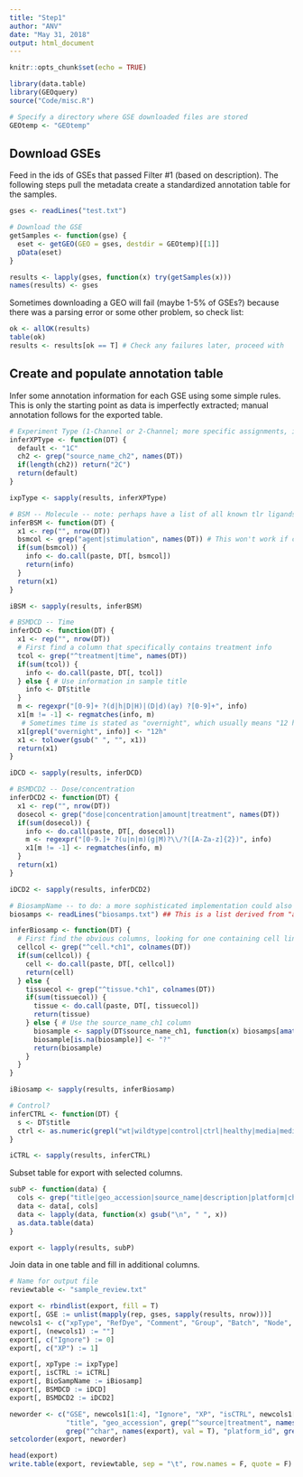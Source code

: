 ```yaml
---
title: "Step1"
author: "ANV"
date: "May 31, 2018"
output: html_document
---
```


```r
knitr::opts_chunk$set(echo = TRUE)

library(data.table)
library(GEOquery)
source("Code/misc.R")

# Specify a directory where GSE downloaded files are stored
GEOtemp <- "GEOtemp"

```

## Download GSEs
Feed in the ids of GSEs that passed Filter #1 (based on description). The following steps pull the metadata create a standardized annotation table for the samples.
```r
gses <- readLines("test.txt")

# Download the GSE
getSamples <- function(gse) {
  eset <- getGEO(GEO = gses, destdir = GEOtemp)[[1]]
  pData(eset)
}

results <- lapply(gses, function(x) try(getSamples(x)))
names(results) <- gses

```

Sometimes downloading a GEO will fail (maybe 1-5% of GSEs?) because there was a parsing error or some other problem, so check list:
```r

ok <- allOK(results)
table(ok)
results <- results[ok == T] # Check any failures later, proceed with 

```

## Create and populate annotation table
Infer some annotation information for each GSE using some simple rules. 
This is only the starting point as data is imperfectly extracted; manual annotation follows for the exported table. 
```r

# Experiment Type (1-Channel or 2-Channel; more specific assignments, i.e. whether there was dye swap, happens in human review)
inferXPType <- function(DT) {
  default <- "1C"
  ch2 <- grep("source_name_ch2", names(DT))
  if(length(ch2)) return("2C")
  return(default)
}

ixpType <- sapply(results, inferXPType)

# BSM -- Molecule -- note: perhaps have a list of all known tlr ligands to match against
inferBSM <- function(DT) {
  x1 <- rep("", nrow(DT))
  bsmcol <- grep("agent|stimulation", names(DT)) # This won't work if columns weren't parsed
  if(sum(bsmcol)) {
    info <- do.call(paste, DT[, bsmcol])
    return(info)
  } 
  return(x1)
}

iBSM <- sapply(results, inferBSM)

# BSMDCD -- Time
inferDCD <- function(DT) {
  x1 <- rep("", nrow(DT))
  # First find a column that specifically contains treatment info
  tcol <- grep("^treatment|time", names(DT))
  if(sum(tcol)) {
    info <- do.call(paste, DT[, tcol])
  } else { # Use information in sample title
    info <- DT$title
  }
  m <- regexpr("[0-9]+ ?(d|h|D|H)|(D|d)(ay) ?[0-9]+", info)
  x1[m != -1] <- regmatches(info, m)
   # Sometimes time is stated as "overnight", which usually means "12 h"
  x1[grepl("overnight", info)] <- "12h"
  x1 <- tolower(gsub(" ", "", x1))
  return(x1)
}

iDCD <- sapply(results, inferDCD) 

# BSMDCD2 -- Dose/concentration
inferDCD2 <- function(DT) {
  x1 <- rep("", nrow(DT))
  dosecol <- grep("dose|concentration|amount|treatment", names(DT))
  if(sum(dosecol)) {
    info <- do.call(paste, DT[, dosecol])
    m <- regexpr("[0-9.]+ ?(u|n|m)(g|M)?\\/?([A-Za-z]{2})", info)
    x1[m != -1] <- regmatches(info, m)
  }
  return(x1)
}

iDCD2 <- sapply(results, inferDCD2) 

# BiosampName -- to do: a more sophisticated implementation could also match to biosample ID
biosamps <- readLines("biosamps.txt") ## This is a list derived from "allbiosamples"

inferBiosamp <- function(DT) {
  # First find the obvious columns, looking for one containing cell line/type first
  cellcol <- grep("^cell.*ch1", colnames(DT))
  if(sum(cellcol)) {
    cell <- do.call(paste, DT[, cellcol])
    return(cell)
  } else {
    tissuecol <- grep("^tissue.*ch1", colnames(DT))
    if(sum(tissuecol)) {
      tissue <- do.call(paste, DT[, tissuecol])
      return(tissue)
    } else { # Use the source_name_ch1 column
      biosample <- sapply(DT$source_name_ch1, function(x) biosamps[amatch(x, biosamps)])
      biosample[is.na(biosample)] <- "?"
      return(biosample)
    }
  }
}

iBiosamp <- sapply(results, inferBiosamp)

# Control?
inferCTRL <- function(DT) {
  s <- DT$title
  ctrl <- as.numeric(grepl("wt|wildtype|control|ctrl|healthy|media|medium|veh|unstim|untreated|mock", s, ignore.case = T))
}

iCTRL <- sapply(results, inferCTRL)

```


Subset table for export with selected columns.
```r

subP <- function(data) {
  cols <- grep("title|geo_accession|source_name|description|platform|characteristics|treatment", names(data))
  data <- data[, cols]
  data <- lapply(data, function(x) gsub("\n", " ", x))
  as.data.table(data)
} 

export <- lapply(results, subP)

```


Join data in one table and fill in additional columns.
```r

# Name for output file
reviewtable <- "sample_review.txt"

export <- rbindlist(export, fill = T)
export[, GSE := unlist(mapply(rep, gses, sapply(results, nrow)))]
newcols1 <- c("xpType", "RefDye", "Comment", "Group", "Batch", "Node", "NodeFunction", "BSM", "BSMDCD", "BSMDCD2", "BioSampName") 
export[, (newcols1) := ""]
export[, c("Ignore") := 0]
export[, c("XP") := 1]

export[, xpType := ixpType]
export[, isCTRL := iCTRL]
export[, BioSampName := iBiosamp]
export[, BSMDCD := iDCD]
export[, BSMDCD2 := iDCD2]

neworder <- c("GSE", newcols1[1:4], "Ignore", "XP", "isCTRL", newcols1[5:11], 
              "title", "geo_accession", grep("^source|treatment", names(export), val = T),
              grep("^char", names(export), val = T), "platform_id", grep("^desc", names(export), val = T))
setcolorder(export, neworder)

head(export)
write.table(export, reviewtable, sep = "\t", row.names = F, quote = F)

```

